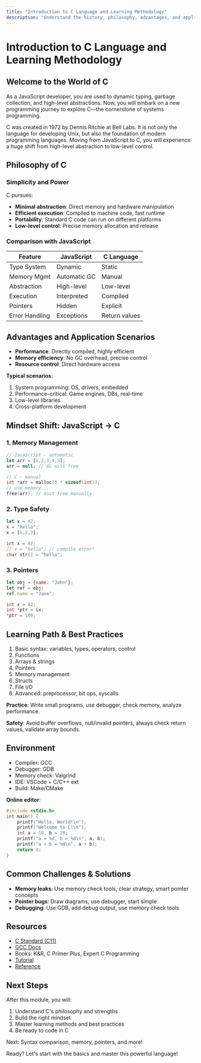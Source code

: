 ```yaml
---
title: "Introduction to C Language and Learning Methodology"
description: "Understand the history, philosophy, advantages, and application scenarios of C from a JavaScript developer's perspective. Build the right learning mindset and programming thinking."
---
```


# Introduction to C Language and Learning Methodology

## Welcome to the World of C

As a JavaScript developer, you are used to dynamic typing, garbage collection, and high-level abstractions. Now, you will embark on a new programming journey to explore C—the cornerstone of systems programming.

C was created in 1972 by Dennis Ritchie at Bell Labs. It is not only the language for developing Unix, but also the foundation of modern programming languages. Moving from JavaScript to C, you will experience a huge shift from high-level abstraction to low-level control.

## Philosophy of C

### Simplicity and Power
C pursues:
- **Minimal abstraction**: Direct memory and hardware manipulation
- **Efficient execution**: Compiled to machine code, fast runtime
- **Portability**: Standard C code can run on different platforms
- **Low-level control**: Precise memory allocation and release

### Comparison with JavaScript

| Feature        | JavaScript         | C Language         |
| -------------- | ----------------- | ----------------- |
| Type System    | Dynamic           | Static            |
| Memory Mgmt    | Automatic GC      | Manual            |
| Abstraction    | High-level        | Low-level         |
| Execution      | Interpreted       | Compiled          |
| Pointers       | Hidden            | Explicit          |
| Error Handling | Exceptions        | Return values     |

## Advantages and Application Scenarios

- **Performance**: Directly compiled, highly efficient
- **Memory efficiency**: No GC overhead, precise control
- **Resource control**: Direct hardware access

**Typical scenarios**:
1. System programming: OS, drivers, embedded
2. Performance-critical: Game engines, DBs, real-time
3. Low-level libraries
4. Cross-platform development

## Mindset Shift: JavaScript → C

### 1. Memory Management

```javascript
// JavaScript - automatic
let arr = [1,2,3,4,5];
arr = null; // GC will free
```

```c
// C - manual
int *arr = malloc(5 * sizeof(int));
// use memory...
free(arr); // must free manually
```

### 2. Type Safety

```javascript
let x = 42;
x = "hello";
x = [1,2,3];
```

```c
int x = 42;
// x = "hello"; // compile error!
char str[] = "hello";
```

### 3. Pointers

```javascript
let obj = {name: "John"};
let ref = obj;
ref.name = "Jane";
```

```c
int x = 42;
int *ptr = &x;
*ptr = 100;
```

## Learning Path & Best Practices

1. Basic syntax: variables, types, operators, control
2. Functions
3. Arrays & strings
4. Pointers
5. Memory management
6. Structs
7. File I/O
8. Advanced: preprocessor, bit ops, syscalls

**Practice**: Write small programs, use debugger, check memory, analyze performance.

**Safety**: Avoid buffer overflows, null/invalid pointers, always check return values, validate array bounds.

## Environment

- Compiler: GCC
- Debugger: GDB
- Memory check: Valgrind
- IDE: VSCode + C/C++ ext
- Build: Make/CMake

**Online editor**:  
<UniversalEditor title="Hello World in C">
```c !! c
#include <stdio.h>
int main() {
    printf("Hello, World!\n");
    printf("Welcome to C!\n");
    int a = 10, b = 20;
    printf("a = %d, b = %d\n", a, b);
    printf("a + b = %d\n", a + b);
    return 0;
}
```
</UniversalEditor>

## Common Challenges & Solutions

- **Memory leaks**: Use memory check tools, clear strategy, smart pointer concepts
- **Pointer bugs**: Draw diagrams, use debugger, start simple
- **Debugging**: Use GDB, add debug output, use memory check tools

## Resources

- [C Standard (C11)](https://web.archive.org/web/20181230041359if_/http://www.open-std.org/jtc1/sc22/wg14/www/abq/c17_updated_proposed_fdis.pdf)
- [GCC Docs](https://gcc.gnu.org/onlinedocs/)
- Books: K&R, C Primer Plus, Expert C Programming
- [Tutorial](https://www.tutorialspoint.com/cprogramming/)
- [Reference](https://en.cppreference.com/w/c)

## Next Steps

After this module, you will:
1. Understand C's philosophy and strengths
2. Build the right mindset
3. Master learning methods and best practices
4. Be ready to code in C

Next: Syntax comparison, memory, pointers, and more!

Ready? Let's start with the basics and master this powerful language! 